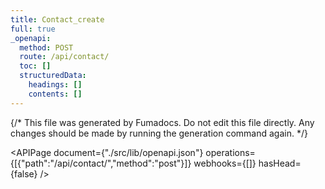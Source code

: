```yaml
---
title: Contact_create
full: true
_openapi:
  method: POST
  route: /api/contact/
  toc: []
  structuredData:
    headings: []
    contents: []
---
```

{/* This file was generated by Fumadocs. Do not edit this file directly. Any changes should be made by running the generation command again. */\}

<APIPage document={"./src/lib/openapi.json"} operations={[{"path":"/api/contact/","method":"post"}]} webhooks={[]} hasHead={false} />
